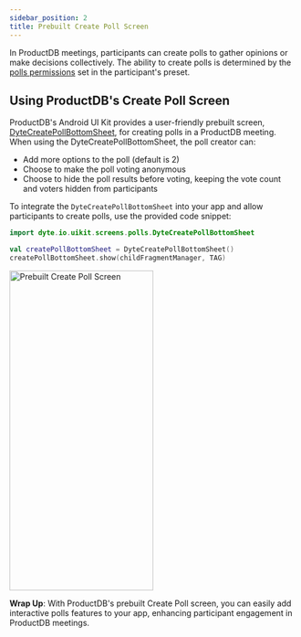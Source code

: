 ```yaml
---
sidebar_position: 2
title: Prebuilt Create Poll Screen
---
```


In ProductDB meetings, participants can create polls to gather opinions or make decisions collectively. 
The ability to create polls is determined by the [polls permissions](/guides/livestream/advanced/configuring-permissions#polls) 
set in the participant's preset.

## Using ProductDB's Create Poll Screen

ProductDB's Android UI Kit provides a user-friendly prebuilt screen, [DyteCreatePollBottomSheet](/android/components/dyte-poll-form), 
for creating polls in a ProductDB meeting. When using the DyteCreatePollBottomSheet, the poll creator can:

- Add more options to the poll (default is 2)
- Choose to make the poll voting anonymous
- Choose to hide the poll results before voting, keeping the vote count and voters hidden from participants

To integrate the `DyteCreatePollBottomSheet` into your app and allow participants to create polls, 
use the provided code snippet:

```kotlin
import dyte.io.uikit.screens.polls.DyteCreatePollBottomSheet

val createPollBottomSheet = DyteCreatePollBottomSheet()
createPollBottomSheet.show(childFragmentManager, TAG)
```

<img
  src="/static/android-ui-kit/polls/prebuilt-create-poll.png"
  width="252"
  height="560"
  alt="Prebuilt Create Poll Screen"
  className="mb-10"
/>

**Wrap Up**: With ProductDB's prebuilt Create Poll screen, you can easily add interactive polls features
to your app, enhancing participant engagement in ProductDB meetings.





